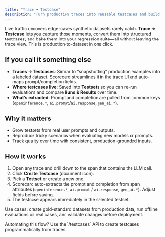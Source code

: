 ```yaml
---
title: "Trace ➜ Testcase"
description: "Turn production traces into reusable testcases and build datasets from real traffic."
---
```



Live traffic uncovers edge-cases synthetic datasets rarely catch. **Trace ➜ Testcase** lets you capture those moments, convert them into structured testcases, and bake them into your regression suite—all without leaving the trace view. This is production-to-dataset in one click.

## If you call it something else

- **Traces → Testcases**: Similar to “snapshotting” production examples into a labeled dataset. Scorecard streamlines it in the trace UI and auto-maps prompt/completion fields.
- **Where testcases live**: Saved into **Testsets** so you can re-run evaluations and compare **Runs & Results** over time.
- **What’s extracted**: Prompt and completion are pulled from common keys (`openinference.*`, `ai.prompt`/`ai.response`, `gen_ai.*`).

<DarkLightImage
  lightSrc="/images/tracing-light.png"
  darkSrc="/images/tracing-dark.png"
  caption="Create testcase from span."
  alt="Create testcase from span screenshot."
/>

## Why it matters

- Grow testsets from real user prompts and outputs.
- Reproduce tricky scenarios when evaluating new models or prompts.
- Track quality over time with consistent, production-grounded inputs.

## How it works

1. Open any trace and drill down to the span that contains the LLM call.
2. Click **Create Testcase** (document icon).
3. Pick a **Testset** or create a new one.
4. Scorecard auto-extracts the prompt and completion from span attributes (`openinference.*`, `ai.prompt` / `ai.response`, `gen_ai.*`). Adjust fields before saving.
5. The testcase appears immediately in the selected testset.

<DarkLightImage
  lightSrc="/images/tracing-dark.png"
  darkSrc="/images/tracing-light.png"
  caption="Field mapping dialog."
  alt="Field mapping dialog screenshot."
/>

Use cases: create gold-standard datasets from production data, run offline evaluations on real cases, and validate changes before deployment.

<Info>
Automating this flow? Use the `/testcases` API to create testcases programmatically from traces.
</Info>